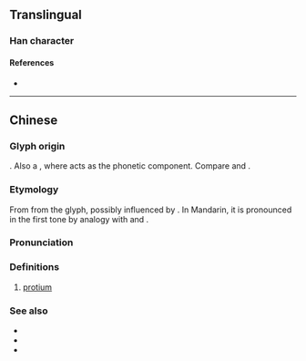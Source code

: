 {{character info}}
==Translingual==

===Han character===
{{Han char|rn=84|rad=气|as=01|sn=5|four=80217|canj=ONL|ids=⿹气丿}}

====References====
* {{Han ref|kx=0599.031|hdz=32010.020|uh=6C15|ud=27669|bh=C97E|bd=51582}}

----

==Chinese==
{{zh-forms}}

===Glyph origin===
{{Han etym}}
{{Han compound|气|t1=gas|丿|t2=one|ls=ic}}. Also a {{liushu|psc|nocap=y}}, where {{zh-l|丿}} acts as the phonetic component. Compare {{zh-l|*氘|deuterium}} and {{zh-l|*氚|tritium}}.

===Etymology===
From {{zh-l|丿|left falling stroke}} from the glyph, possibly influenced by {{cog|NL.|protium}}. In Mandarin, it is pronounced in the first tone by analogy with {{zh-l|氘|deuterium}} and {{zh-l|氚|tritium}}. {{cln|zh|spelling pronunciations}}

===Pronunciation===
{{zh-pron
|m=piē
|c=pit3
|h=pfs=
|md=
|mn=
|w=
|cat=n
}}

===Definitions===
{{zh-hanzi}}

# [[protium]]

===See also===
* {{zh-l|氘|deuterium}}
* {{zh-l|氚|tritium}}
* {{zh-l|氫|hydrogen}}

{{zh-cat|One|Gases|Isotopes}}
